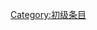 {{catmore1|[[Wikipedia:金属加工专题|Wikipedia:金属加工专题]]}}
{{Articles by Quality| topic=金属加工|project=金属加工|format=TOC}}
{{Wikipedia category}}
{{emptycat}}

[[Category:初级条目|Category:初级条目]]